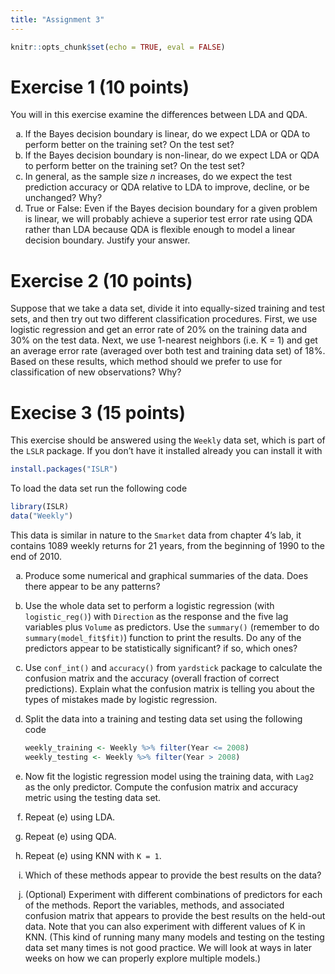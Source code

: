 ```yaml
---
title: "Assignment 3"
---
```


```r
knitr::opts_chunk$set(echo = TRUE, eval = FALSE)
```

# Exercise 1 (10 points)

You will in this exercise examine the differences between LDA and QDA.

a. If the Bayes decision boundary is linear, do we expect LDA or QDA to perform better on the training set? On the test set?
a. If the Bayes decision boundary is non-linear, do we expect LDA or QDA to perform better on the training set? On the test set?
a. In general, as the sample size $n$ increases, do we expect the test prediction accuracy or QDA relative to LDA to improve, decline, or be unchanged? Why?
a. True or False: Even if the Bayes decision boundary for a given problem is linear, we will probably achieve a superior test error rate using QDA rather than LDA because QDA is flexible enough to model a linear decision boundary. Justify your answer.

# Exercise 2 (10 points)

Suppose that we take a data set, divide it into equally-sized training and test sets, and then try out two different classification procedures. First, we use logistic regression and get an error rate of 20% on the training data and 30% on the test data. Next, we use 1-nearest neighbors (i.e. K = 1) and get an average error rate (averaged over both test and training data set) of 18%. Based on these results, which method should we prefer to use for classification of new observations? Why?

# Execise 3 (15 points)

This exercise should be answered using the `Weekly` data set, which is part of the `LSLR` package. If you don't have it installed already you can install it with

```r
install.packages("ISLR")
```

To load the data set run the following code

```r
library(ISLR)
data("Weekly")
```

This data is similar in nature to the `Smarket` data from chapter 4's lab, it contains 1089 weekly returns for 21 years, from the beginning of 1990 to the end of 2010.

a. Produce some numerical and graphical summaries of the data. Does there appear to be any patterns?
a. Use the whole data set to perform a logistic regression (with `logistic_reg()`) with `Direction` as the response and the five lag variables plus `Volume` as predictors. Use the `summary()` (remember to do `summary(model_fit$fit)`) function to print the results. Do any of the predictors appear to be statistically significant? if so, which ones?
a. Use `conf_int()` and `accuracy()` from `yardstick` package to calculate the confusion matrix and the accuracy (overall fraction of correct predictions). Explain what the confusion matrix is telling you about the types of mistakes made by logistic regression.
a. Split the data into a training and testing data set using the following code

    ```r
    weekly_training <- Weekly %>% filter(Year <= 2008)
    weekly_testing <- Weekly %>% filter(Year > 2008)
    ```

a. Now fit the logistic regression model using the training data, with `Lag2` as the only predictor. Compute the confusion matrix and accuracy metric using the testing data set.
a. Repeat (e) using LDA.
a. Repeat (e) using QDA.
a. Repeat (e) using KNN with `K = 1`.
a. Which of these methods appear to provide the best results on the data?
a. (Optional) Experiment with different combinations of predictors for each of the methods. Report the variables, methods, and associated confusion matrix that appears to provide the best results on the held-out data. Note that you can also experiment with different values of K in KNN. (This kind of running many many models and testing on the testing data set many times is not good practice. We will look at ways in later weeks on how we can properly explore multiple models.)
